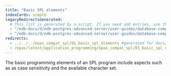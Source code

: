 ```yaml
---
title: "Basic SPL elements"
indexCards: simple
legacyRedirectsGenerated:
  # This list is generated by a script. If you need add entries, use the `legacyRedirects` key.
  - "/edb-docs/d/edb-postgres-advanced-server/user-guides/database-compatibility-for-oracle-developers-guide/9.6/Database_Compatibility_for_Oracle_Developers_Guide_v9.6.1.047.html"
  - "/edb-docs/d/edb-postgres-advanced-server/user-guides/database-compatibility-for-oracle-developers-guide/9.5/Database_Compatibility_for_Oracle_Developers_Guide.1.141.html"
redirects:
  - ../../../epas_compat_spl/01_basic_spl_elements #generated for docs/epas/reorg-role-use-case-mode
  - /epas/latest/application_programming/epas_compat_spl/01_basic_spl_elements/
---
```


<div id="basic_spl_elements" class="registered_link"></div>

The basic programming elements of an SPL program include aspects such as as case sensitivity and the available character set.